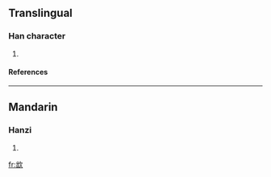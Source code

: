 ==Translingual==
===Han character===
{{Han char|rn=76|rad=欠|as=05|sn=9|four=|canj=山山弓人 (UUNO)}}
# {{defn|Han|sort=欠05}}
====References====
{{Han ref|kx=0566.330|dkj=16040|dj=0955.230|hdz=32137.110|uh=6B2A|ud=27434}}

----
==Mandarin==
===Hanzi===
{{cmn-hanzi|pin=[[chù]] ([[chu4]])|wg=ch'u<sup>4</sup>}}
# {{defn|Mandarin}}

[[fr:欪]]